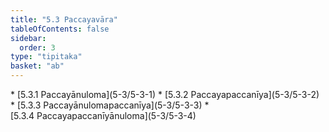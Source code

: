 ```yaml
---
title: "5.3 Paccayavāra"
tableOfContents: false
sidebar:
  order: 3
type: "tipitaka"
basket: "ab"
---
```



<DynamicBreadcrumb />



<TableOfContents>
* [5.3.1 Paccayānuloma](5-3/5-3-1)
* [5.3.2 Paccayapaccanīya](5-3/5-3-2)
* [5.3.3 Paccayānulomapaccanīya](5-3/5-3-3)
* [5.3.4 Paccayapaccanīyānuloma](5-3/5-3-4)
</TableOfContents>